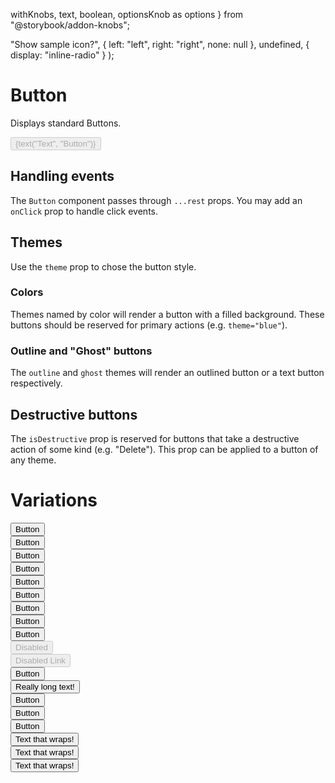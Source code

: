   withKnobs,
  text,
  boolean,
  optionsKnob as options
} from "@storybook/addon-knobs";

  "Show sample icon?",
  {
    left: "left",
    right: "right",
    none: null
  },
  undefined,
  { display: "inline-radio" }
);

<Meta title="Interactive|Button" decorators={[withKnobs]} component={Button} />

# Button

Displays standard Buttons.

<Description />

<Story name="Knobs">
  <Button
    disabled={boolean("disabled", false)}
    isLoading={boolean("isLoading", false)}
    isDestructive={boolean("isDestructive", false)}
    hasCaret={boolean("hasCaret", false)}
    Icon={iconOptions ? StarFilledIcon : undefined}
    iconPlacement={iconOptions}
    isFullWidth={boolean("isFullWidth", false)}
    size={options("size", arrayToOptions(["s", "m"]), undefined, {
      display: "inline-radio"
    })}
    theme={options(
      "theme",
      arrayToOptions(["blue", "outlined", "ghost"]),
      undefined,
      {
        display: "inline-radio"
      }
    )}
  >
    {text("Text", "Button")}
  </Button>
</Story>

## Handling events
The `Button` component passes through `...rest` props. You may add an `onClick` prop to
handle click events.

## Themes
Use the `theme` prop to chose the button style.

### Colors
Themes named by color will render a button with a filled background. These buttons should
be reserved for primary actions (e.g. `theme="blue"`).

### Outline and "Ghost" buttons
The `outline` and `ghost` themes will render an outlined button or a text button
respectively.

## Destructive buttons
The `isDestructive` prop is reserved for buttons that take a destructive action of some
kind (e.g. "Delete"). This prop can be applied to a button of any theme.


# Variations

<Story name="Variations">
  <div className="display--inlineFlex" style={{ flexWrap: 'wrap' }}>
    <div className="margin--right--half margin--bottom--half">
      <Button size="s">Button</Button>
    </div>
    <div className="margin--right--half margin--botton--half">
      <Button theme="blue" Icon={StarFilledIcon} size="s" iconPlacement="left">
        Button
      </Button>
    </div>
    <div className="margin--right--half margin--bottom--half">
      <Button>Button</Button>
    </div>
    <div className="margin--right--half margin--bottom--half">
      <Button isDestructive href="#">
        Button
      </Button>
    </div>
    <div className="margin--right--half margin--botton--half">
      <Button theme="blue" hasCaret>
        Button
      </Button>
    </div>
    <div className="margin--right--half margin--bottom--half">
      <Button theme="outlined" href="#">
        Button
      </Button>
    </div>
    <div className="margin--right--half margin--bottom--half">
      <Button theme="ghost" href="#">
        Button
      </Button>
    </div>
    <div className="margin--right--half margin--bottom--half">
      <Button theme="outlined" isDestructive href="#">
        Button
      </Button>
    </div>
    <div className="margin--right--half margin--bottom--half">
      <Button theme="ghost" isDestructive href="#">
        Button
      </Button>
    </div>
    <div className="margin--right--half margin--bottom--half">
      <Button theme="blue" disabled>
        Disabled
      </Button>
    </div>
    <div className="margin--right--half margin--bottom--half">
      <Button theme="blue" disabled href="#">
        Disabled Link
      </Button>
    </div>
    <div className="margin--right--half margin--bottom--half">
      <Button theme="blue" isLoading>
        Button
      </Button>
    </div>
    <div className="margin--right--half margin--bottom--half">
      <Button theme="blue" isLoading>
        Really long text!
      </Button>
    </div>
    <div className="margin--right--half margin--bottom--half">
      <Button theme="outlined" isLoading>
        Button
      </Button>
    </div>
    <div className="margin--right--half margin--bottom--half">
      <Button theme="outlined" isLoading isDestructive>
        Button
      </Button>
    </div>
    <div className="margin--right--half margin--bottom--half">
      <Button theme="ghost" isLoading isDestructive>
        Button
      </Button>
    </div>
    <div
      className="margin--right--half margin--bottom--half"
      style={{ width: '100px' }}
    >
      <Button theme="blue" isLoading>
        Text that wraps!
      </Button>
    </div>
    <div
      className="margin--right--half margin--bottom--half"
      style={{ width: '100px' }}
    >
      <Button theme="blue">Text that wraps!</Button>
    </div>
    <div
      className="margin--right--half margin--bottom--half"
      style={{ width: '100px' }}
    >
      <Button theme="outlined">Text that wraps!</Button>
    </div>
  </div>
</Story>
